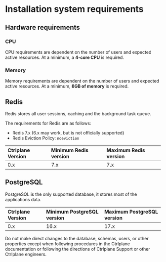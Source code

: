 
# Installation system requirements

## Hardware requirements

### CPU

CPU requirements are dependent on the number of users and expected active
resources. At a minimum, a **4-core CPU** is required.

### Memory

Memory requirements are dependent on the number of users and expected active
resources. At a minimum, **8GB of memory** is required.

## Redis

Redis stores all user sessions, caching and the background task queue.

The requirements for Redis are as follows:

- Redis 7.x (6.x may work, but is not officially supported)
- Redis Eviction Policy: `noeviction`

| Ctrlplane Version | Minimum Redis version | Maximum Redis version |
| :---------------- | :-------------------- | :-------------------- |
| 0.x               | 7.x                   | 7.x                   |

## PostgreSQL

PostgreSQL is the only supported database, it stores most of the applications
data.

| Ctrlplane Version | Minimum PostgreSQL version | Maximum PostgreSQL version |
| :---------------- | :------------------------- | :------------------------- |
| 0.x               | 16.x                       | 17.x                       |

<Callout type="warning">
  Do not make direct changes to the database, schemas, users, or other
  properties except when following procedures in the Ctrlplane documentation or
  following the directions of Ctrlplane Support or other Ctrlplane engineers.
</Callout>
